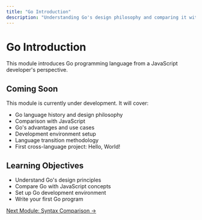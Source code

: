```yaml
---
title: "Go Introduction"
description: "Understanding Go's design philosophy and comparing it with JavaScript"
---
```


# Go Introduction

This module introduces Go programming language from a JavaScript developer's perspective.

## Coming Soon

This module is currently under development. It will cover:

- Go language history and design philosophy
- Comparison with JavaScript
- Go's advantages and use cases
- Development environment setup
- Language transition methodology
- First cross-language project: Hello, World!

## Learning Objectives

- Understand Go's design principles
- Compare Go with JavaScript concepts
- Set up Go development environment
- Write your first Go program

[Next Module: Syntax Comparison →](/js2go/module-01-syntax-comparison)
